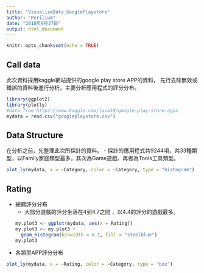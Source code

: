 ```yaml
---
title: "VisualizeData_GooglePlaystore"
author: "Perilium"
date: "2018年9月27日"
output: html_document
---
```


```r
knitr::opts_chunk$set(echo = TRUE)
```

## Call data
此次資料採用kaggle網站提供的google play store APP的資料，
先行去除無效或錯誤的資料後進行分析，主要分析應用程式的評分分布。
```r
library(ggplot2)
library(plotly)
#data from https://www.kaggle.com/lava18/google-play-store-apps
mydata = read.csv("googleplaystore.csv")
```
## Data Structure
在分析之前，先整理此次所採計的資料。
  - 採計的應用程式共9244項，共33種類型，以Family家庭類型最多，其次為Game遊戲、再者為Tools工具類型。
```r
plot_ly(mydata, x = ~Category, color = ~Category, type = "histogram")
```

## Rating
  - 總體評分分布
     - 大部分遊戲的評分坐落在4到4.7之間 ，以4.4的評分的遊戲最多。
```r
my.plot3 <- ggplot(mydata, aes(x = Rating))
my.plot3 <- my.plot3 +
  geom_histogram(binwidth = 0.1, fill = "steelblue")
my.plot3
```

  - 各類型APP評分分布
```r
plot_ly(mydata, x = ~Rating, color = ~Category, type = "box")
```

